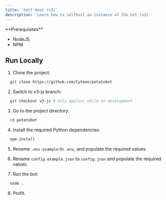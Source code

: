 ```yaml
---
title: 'Self Host (v3)'
description: 'Learn how to selfhost an instance of the bot (v3)'
---
```


<Info>
  **Prerequisites**

  * NodeJS
  * NPM
</Info>

## Run Locally

1. Clone the project:

```bash
  git clone https://github.com/Cyteon/potatobot
```

2. Switch to v3-js branch:
```bash
  git checkout v3-js # only applies while in development
```

3. Go to the project directory:

```bash
  cd potatobot
```

4. Install the required Python dependencies:

```bash
  npm install
```

5. Rename `.env.example` to `.env`, and populate the required values.
6. Rename `config.example.json` to `config.json` and populate the required values.

7. Run the bot:

```bash
  node .
```

8. Profit.
